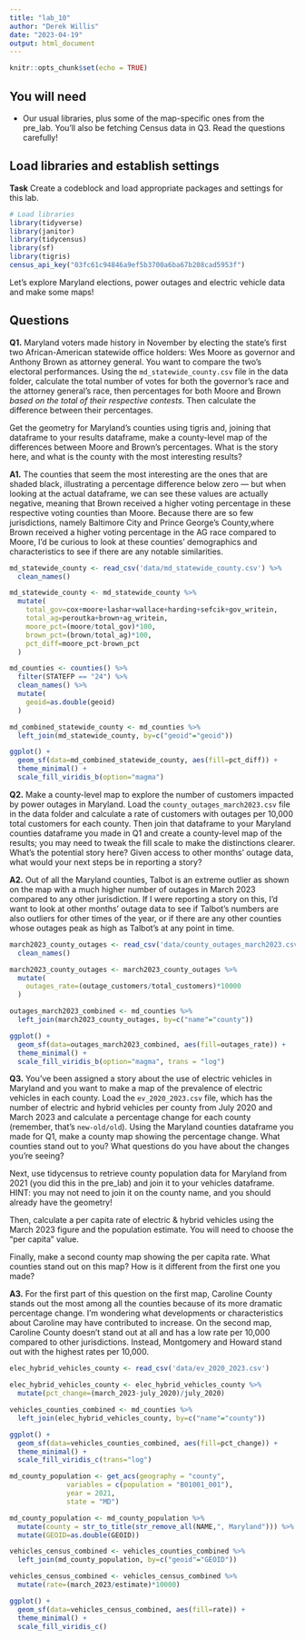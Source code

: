 ```yaml
---
title: "lab_10"
author: "Derek Willis"
date: "2023-04-19"
output: html_document
---
```


```r
knitr::opts_chunk$set(echo = TRUE)
```

## You will need

* Our usual libraries, plus some of the map-specific ones from the pre_lab. You'll also be fetching Census data in Q3. Read the questions carefully!

## Load libraries and establish settings

**Task** Create a codeblock and load appropriate packages and settings for this lab.

```r
# Load libraries
library(tidyverse)
library(janitor)
library(tidycensus)
library(sf)
library(tigris)
census_api_key("03fc61c94846a9ef5b3700a6ba67b208cad5953f")
```

Let's explore Maryland elections, power outages and electric vehicle data and make some maps! 

## Questions 

**Q1.** Maryland voters made history in November by electing the state's first two African-American statewide office holders: Wes Moore as governor and Anthony Brown as attorney general. You want to compare the two's electoral performances. Using the `md_statewide_county.csv` file in the data folder, calculate the total number of votes for both the governor's race and the attorney general's race, then percentages for both Moore and Brown _based on the total of their respective contests_. Then calculate the difference between their percentages.

Get the geometry for Maryland's counties using tigris and, joining that dataframe to your results dataframe, make a county-level map of the differences between Moore and Brown's percentages. What is the story here, and what is the county with the most interesting results?

**A1.** The counties that seem the most interesting are the ones that are shaded black, illustrating a percentage difference below zero — but when looking at the actual dataframe, we can see these values are actually negative, meaning that Brown received a higher voting percentage in these respective voting counties than Moore. Because there are so few jurisdictions, namely Baltimore City and Prince George's County,where Brown received a higher voting percentage in the AG race compared to Moore, I'd be curious to look at these counties' demographics and characteristics to see if there are any notable similarities.

```r
md_statewide_county <- read_csv('data/md_statewide_county.csv') %>%
  clean_names()

md_statewide_county <- md_statewide_county %>%
  mutate(
    total_gov=cox+moore+lashar+wallace+harding+sefcik+gov_writein,
    total_ag=peroutka+brown+ag_writein,
    moore_pct=(moore/total_gov)*100,
    brown_pct=(brown/total_ag)*100,
    pct_diff=moore_pct-brown_pct
  )

md_counties <- counties() %>%
  filter(STATEFP == "24") %>%
  clean_names() %>%
  mutate(
    geoid=as.double(geoid)
  )

md_combined_statewide_county <- md_counties %>%
  left_join(md_statewide_county, by=c("geoid"="geoid"))

ggplot() +
  geom_sf(data=md_combined_statewide_county, aes(fill=pct_diff)) +
  theme_minimal() +
  scale_fill_viridis_b(option="magma")
```

**Q2.** Make a county-level map to explore the number of customers impacted by power outages in Maryland. Load the `county_outages_march2023.csv` file in the data folder and calculate a rate of customers with outages per 10,000 total customers for each county. Then join that dataframe to your Maryland counties dataframe you made in Q1 and create a county-level map of the results; you may need to tweak the fill scale to make the distinctions clearer. What's the potential story here? Given access to other months' outage data, what would your next steps be in reporting a story?

**A2.** Out of all the Maryland counties, Talbot is an extreme outlier as shown on the map with a much higher number of outages in March 2023 compared to any other jurisdiction. If I were reporting a story on this, I'd want to look at other months' outage data to see if Talbot's numbers are also outliers for other times of the year, or if there are any other counties whose outages peak as high as Talbot's at any point in time.

```r
march2023_county_outages <- read_csv('data/county_outages_march2023.csv') %>%
  clean_names()

march2023_county_outages <- march2023_county_outages %>%
  mutate(
    outages_rate=(outage_customers/total_customers)*10000
  )

outages_march2023_combined <- md_counties %>%
  left_join(march2023_county_outages, by=c("name"="county"))

ggplot() +
  geom_sf(data=outages_march2023_combined, aes(fill=outages_rate)) +
  theme_minimal() +
  scale_fill_viridis_b(option="magma", trans = "log")
```

**Q3.** You've been assigned a story about the use of electric vehicles in Maryland and you want to make a map of the prevalence of electric vehicles in each county. Load the `ev_2020_2023.csv` file, which has the number of electric and hybrid vehicles per county from July 2020 and March 2023 and calculate a percentage change for each county (remember, that's `new-old/old`). Using the Maryland counties dataframe you made for Q1, make a county map showing the percentage change. What counties stand out to you? What questions do you have about the changes you're seeing?

Next, use tidycensus to retrieve county population data for Maryland from 2021 (you did this in the pre_lab) and join it to your vehicles dataframe. HINT: you may not need to join it on the county name, and you should already have the geometry!

Then, calculate a per capita rate of electric & hybrid vehicles using the March 2023 figure and the population estimate. You will need to choose the "per capita" value.

Finally, make a second county map showing the per capita rate. What counties stand out on this map? How is it different from the first one you made?

**A3.** For the first part of this question on the first map, Caroline County stands out the most among all the counties because of its more dramatic percentage change. I'm wondering what developments or characteristics about Caroline may have contributed to increase. On the second map, Caroline County doesn't stand out at all and has a low rate per 10,000 compared to other jurisdictions. Instead, Montgomery and Howard stand out with the highest rates per 10,000.

```r
elec_hybrid_vehicles_county <- read_csv('data/ev_2020_2023.csv')

elec_hybrid_vehicles_county <- elec_hybrid_vehicles_county %>%
  mutate(pct_change=(march_2023-july_2020)/july_2020)

vehicles_counties_combined <- md_counties %>%
  left_join(elec_hybrid_vehicles_county, by=c("name"="county"))

ggplot() +
  geom_sf(data=vehicles_counties_combined, aes(fill=pct_change)) +
  theme_minimal() +
  scale_fill_viridis_c(trans="log")

md_county_population <- get_acs(geography = "county",
              variables = c(population = "B01001_001"),
              year = 2021,
              state = "MD")

md_county_population <- md_county_population %>%
  mutate(county = str_to_title(str_remove_all(NAME,", Maryland"))) %>%
  mutate(GEOID=as.double(GEOID))

vehicles_census_combined <- vehicles_counties_combined %>%
  left_join(md_county_population, by=c("geoid"="GEOID"))

vehicles_census_combined <- vehicles_census_combined %>%
  mutate(rate=(march_2023/estimate)*10000)

ggplot() +
  geom_sf(data=vehicles_census_combined, aes(fill=rate)) +
  theme_minimal() +
  scale_fill_viridis_c()
```


